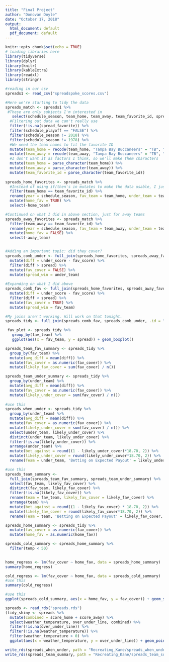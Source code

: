 ```yaml
---
title: "Final Project"
author: "Donovan Doyle"
date: "October 17, 2018"
output:
  html_document: default
  pdf_document: default
---
```


```r
knitr::opts_chunk$set(echo = TRUE)
# loading libraries here
library(tidyverse)
library(dplyr)
library(knitr)
library(kableExtra)
library(readxl)
library(stringr)

#reading in our csv
spreads1 <- read_csv("spreadspoke_scores.csv")
```



```r
#Here we're starting to tidy the data
spreads_match <- spreads1 %>%
 #These are only subjects I'm interested in
   select(schedule_season, team_home, team_away, team_favorite_id, spread_favorite, score_home, score_away, schedule_playoff, weather_temperature) %>%
  #Filtering out data we can't really use
  filter(!is.na(spread_favorite)) %>%
  filter(schedule_playoff == "FALSE") %>%
  filter(schedule_season != 2018) %>%
  filter(schedule_season != 1978) %>%
  #We need the team names to fit the favorite ID
  mutate(team_home = recode(team_home, "Tampa Bay Buccaneers" = "TB", "Arizona Cardinals" = "ARI", "Atlanta Falcons" = "ATL", "Baltimore Colts" = "IND", "Baltimore Ravens" = "BAL", "Buffalo Bills" = "BUF", "Carolina Panthers" = "CAR", "Chicago Bears" = "CHI", "Cincinnati Bengals" = "CIN", "Cleveland Browns" = "CLE", "Dallas Cowboys" = "DAL", "Denver Broncos" = "DEN", "Detroit Lions" = "DET", "Green Bay Packers" = "GB", "Houston Oilers" = "TEN", "Houston Texans" = "HOU", "Indianapolis Colts" = "IND", "Jacksonville Jaguars" = "JAX", "Kansas City Chiefs" = "KC", "Los Angeles Chargers" = "LAC", "Los Angeles Raiders" = "OAK", "Los Angeles Rams" = "LAR", "Miami Dolphins" = "MIA", "Minnesota Vikings" = "MIN", "New England Patriots" = "NE", "New Orleans Saints" = "NO", "New York Giants" = "NYG", "New York Jets" = "NYJ", "Oakland Raiders" = "OAK", "Philadelphia Eagles" = "PHI", "Phoenix Cardinals" = "ARI", "Pittsburgh Steelers" = "PIT", "San Diego Chargers" = "LAC", "San Francisco 49ers" = "SF", "Seattle Seahawks" = "SEA", "St. Louis Cardinals" = "ARI", "St. Louis Rams" = "LAR", "Tennessee Oilers" = "TEN", "Tennessee Titans" = "TEN", "Washington Redskins" = "WAS", .default = NULL)) %>%
  mutate(team_away = recode(team_away, "Tampa Bay Buccaneers" = "TB", "Arizona Cardinals" = "ARI", "Atlanta Falcons" = "ATL", "Baltimore Colts" = "IND", "Baltimore Ravens" = "BAL", "Buffalo Bills" = "BUF", "Carolina Panthers" = "CAR", "Chicago Bears" = "CHI", "Cincinnati Bengals" = "CIN", "Cleveland Browns" = "CLE", "Dallas Cowboys" = "DAL", "Denver Broncos" = "DEN", "Detroit Lions" = "DET", "Green Bay Packers" = "GB", "Houston Oilers" = "TEN", "Houston Texans" = "HOU", "Indianapolis Colts" = "IND", "Jacksonville Jaguars" = "JAX", "Kansas City Chiefs" = "KC", "Los Angeles Chargers" = "LAC", "Los Angeles Raiders" = "OAK", "Los Angeles Rams" = "LAR", "Miami Dolphins" = "MIA", "Minnesota Vikings" = "MIN", "New England Patriots" = "NE", "New Orleans Saints" = "NO", "New York Giants" = "NYG", "New York Jets" = "NYJ", "Oakland Raiders" = "OAK", "Philadelphia Eagles" = "PHI", "Phoenix Cardinals" = "ARI", "Pittsburgh Steelers" = "PIT", "San Diego Chargers" = "LAC", "San Francisco 49ers" = "SF", "Seattle Seahawks" = "SEA", "St. Louis Cardinals" = "ARI", "St. Louis Rams" = "LAR", "Tennessee Oilers" = "TEN", "Tennessee Titans" = "TEN", "Washington Redskins" = "WAS", .default = NULL)) %>%
  #I don't want it as factors I think, so we'll make them characters
  mutate(team_home = parse_character(team_home)) %>%
  mutate(team_away = parse_character(team_away)) %>%
  mutate(team_favorite_id = parse_character(team_favorite_id))
  
spreads_home_favorites <- spreads_match %>%
  #Instead of using if/then's in mutates to make the data usable, I just tried dividing up the frames then joining them again
  filter(team_home == team_favorite_id) %>%
  rename(year = schedule_season, fav_team = team_home, under_team = team_away, home_team = team_favorite_id, spread = spread_favorite, fav_score = score_home, under_score = score_away, playoff = schedule_playoff, temp = weather_temperature) %>%
  mutate(home_fav = TRUE) %>%
  select(-home_team)

#Continued on what I did in above section, just for away teams
spreads_away_favorites <- spreads_match %>%
  filter(team_away == team_favorite_id) %>%
  rename(year = schedule_season, fav_team = team_away, under_team = team_home, away_team = team_favorite_id, spread = spread_favorite, fav_score = score_away, under_score = score_home, playoff = schedule_playoff, temp = weather_temperature) %>%
  mutate(home_fav = FALSE) %>%
  select(-away_team)


#Adding an important topic: did they cover?
spreads_comb_under <- full_join(spreads_home_favorites, spreads_away_favorites, .id = "source") %>%
  mutate(diff = under_score - fav_score) %>%
  filter(diff > spread) %>%
  mutate(fav_cover = FALSE) %>%
  mutate(spread_win = under_team)
  
#Expanding on what I did above
spreads_comb_fav <- full_join(spreads_home_favorites, spreads_away_favorites, .id = "source") %>%
  mutate(diff = under_score - fav_score) %>%
  filter(diff < spread) %>%
  mutate(fav_cover = TRUE) %>%
  mutate(spread_win = fav_team)

#My joins aren't working. Will work on that tonight.
spreads_tidy <- full_join(spreads_comb_fav, spreads_comb_under, .id = "source")
```

```r

 fav_plot <- spreads_tidy %>%
   group_by(fav_team) %>%
   ggplot(aes(x = fav_team, y = spread)) + geom_boxplot()

spreads_team_fav_summary <- spreads_tidy %>%
  group_by(fav_team) %>%
  mutate(avg_diff = mean(diff)) %>%
  mutate(fav_cover = as.numeric(fav_cover)) %>%
  mutate(likely_fav_cover = sum(fav_cover) / n())

spreads_team_under_summary <- spreads_tidy %>%
  group_by(under_team) %>%
  mutate(avg_diff = mean(diff)) %>%
  mutate(fav_cover = as.numeric(fav_cover)) %>%
  mutate(likely_under_cover = sum(fav_cover) / n())
  
#use this
spreads_when_under <- spreads_tidy %>%
  group_by(under_team) %>%
  mutate(avg_diff = mean(diff)) %>%
  mutate(fav_cover = as.numeric(fav_cover)) %>%
  mutate(likely_under_cover = sum(fav_cover) / n()) %>%
  select(under_team, likely_under_cover) %>%
  distinct(under_team, likely_under_cover) %>%
  filter(!is.na(likely_under_cover)) %>%
  arrange(under_team) %>%
  mutate(bet_against = round((1 - likely_under_cover)*18.70, 2)) %>%
  mutate(likely_under_cover = round(likely_under_cover*18.70, 2)) %>%
  rename(Team = under_team, 'Betting on Expected Payout' = likely_under_cover, 'Betting Against Expected Payout' = bet_against)

#use this
spreads_team_summary <- 
  full_join(spreads_team_fav_summary, spreads_team_under_summary) %>%
  select(fav_team, likely_fav_cover) %>%
  distinct(fav_team, likely_fav_cover) %>%
  filter(!is.na(likely_fav_cover)) %>%
  rename(team = fav_team, likely_fav_cover = likely_fav_cover) %>%
  arrange(team) %>%
  mutate(bet_against = round((1 - likely_fav_cover) * 18.70, 2)) %>%
  mutate(likely_fav_cover = round(likely_fav_cover*18.70, 2)) %>%
  rename(Team = team, 'Betting on Expected Payout' = likely_fav_cover, 'Betting against Expected Payout' = bet_against)

spreads_home_summary <- spreads_tidy %>%
  mutate(fav_cover = as.numeric(fav_cover)) %>%
  mutate(home_fav = as.numeric(home_fav))

spreads_cold_summary <- spreads_home_summary %>%
  filter(temp < 50)
  

home_regress <- lm(fav_cover ~ home_fav, data = spreads_home_summary)
summary(home_regress)

cold_regress <- lm(fav_cover ~ home_fav, data = spreads_cold_summary)
#use this
summary(cold_regress)

#use this
ggplot(spreads_cold_summary, aes(x = home_fav, y = fav_cover)) + geom_smooth(method = "lm")


```


```r

spreads <- read_rds("spreads.rds")
(tidy_shiny <- spreads %>%
  mutate(combined = score_home + score_away) %>%
  select(weather_temperature, over_under_line, combined) %>%
  filter(!is.na(over_under_line)) %>%
  filter(!is.na(weather_temperature)) %>%
  filter(weather_temperature > 0) %>%
  ggplot(aes(x = weather_temperature, y = over_under_line)) + geom_point() + geom_smooth(method = "lm"))


```

```r
write_rds(spreads_when_under, path = "Recreating_Kane/spreads_when_under.rds")
write_rds(spreads_team_summary, path = "Recreating_Kane/spreads_team_summary.rds")
```

